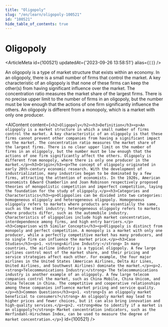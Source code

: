 ```yaml
---
title: "Oligopoly"
slug: "/en/learn/oligopoly-100521"
id: "100521"
hide_table_of_contents: true
---
```



# Oligopoly

<ArticleMeta id={100521} updatedAt={'2023-09-26 13:58:51'} alias={`[]`} />
<div className='border-solid border-b border-t-0 my-4 border-[var(--ifm-color-gray-300)]' />

An oligopoly is a type of market structure that exists within an economy. In an oligopoly, there is a small number of firms that control the market. A key characteristic of an oligopoly is that none of these firms can keep the other(s) from having significant influence over the market. The concentration ratio measures the market share of the largest firms. There is no precise upper limit to the number of firms in an oligopoly, but the number must be low enough that the actions of one firm significantly influence the others. An oligopoly is different from a monopoly, which is a market with only one producer.

<AIContent content={`<h2>Oligopoly</h2><h3>Definition</h3><p>An oligopoly is a market structure in which a small number of firms control the market. A key characteristic of an oligopoly is that these firms cannot prevent other companies from having a significant impact on the market. The concentration ratio measures the market share of the largest firms. There is no clear upper limit on the number of firms in an oligopoly, but the number must be low enough that the actions of one firm significantly affect the others. Oligopoly is different from monopoly, where there is only one producer in the market.</p><h3>Origin</h3><p>The concept of oligopoly originated in early 20th-century economic research. With the development of industrialization, many industries began to be dominated by a few firms, attracting the attention of economists. In the 1920s, American economists Edward Chamberlin and Joan Robinson respectively proposed theories of monopolistic competition and imperfect competition, laying the foundation for the study of oligopoly.</p><h3>Categories and Characteristics</h3><p>Oligopolies can be divided into two categories: homogeneous oligopoly and heterogeneous oligopoly. Homogeneous oligopoly refers to markets where products are essentially the same, such as the steel industry; heterogeneous oligopoly refers to markets where products differ, such as the automobile industry. Characteristics of oligopolies include high market concentration, interdependence among firms, and high entry barriers.</p><h3>Comparison with Similar Concepts</h3><p>Oligopoly is distinct from monopoly and perfect competition. A monopoly is a market with only one producer, while a perfectly competitive market has many producers, and no single firm can influence the market price.</p><h3>Case Studies</h3><p>1. <strong>Airline Industry:</strong> In many countries, the airline industry is a typical oligopoly. A few large airlines control most of the market share, and their pricing and service strategies affect each other. For example, the four major airlines in the United States (American Airlines, Delta Air Lines, United Airlines, and Southwest Airlines) dominate the market.</p><p>2. <strong>Telecommunications Industry:</strong> The telecommunications industry is another example of an oligopoly. A few large telecom companies control the market, such as China Mobile, China Unicom, and China Telecom in China. The competitive and cooperative relationships among these companies influence market pricing and service quality.</p><h3>Common Questions</h3><p>1. <strong>Is an oligopoly market beneficial to consumers?</strong> An oligopoly market may lead to higher prices and fewer choices, but it can also bring innovation and high-quality services.</p><p>2. <strong>How to identify if a market is an oligopoly?</strong> Market concentration indicators, such as the Herfindahl-Hirschman Index, can be used to measure the degree of market concentration.</p>`} id={100521} />
